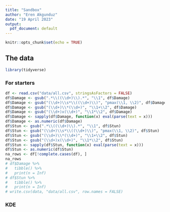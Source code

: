 ```yaml
---
title: "Sandbox"
author: "Eren Akgunduz"
date: "19 April 2023"
output:
  pdf_document: default
---
```


```r
knitr::opts_chunk$set(echo = TRUE)
```

## The data

```r
library(tidyverse)
```

### For starters

```r
df <- read.csv("data/all.csv", stringsAsFactors = FALSE)
df$Damage <- gsub(".*\\((\\d+)\\).*", "\\1", df$Damage)
df$Damage <- gsub("(\\d+)\\s*\\((\\d+)\\)", "pmax(\\1, \\2)", df$Damage)
df$Damage <- gsub("(\\d+)\\*(\\d+)", "\\1+\\2", df$Damage)
df$Damage <- gsub("(\\d+)x(\\d+)", "\\1*\\2", df$Damage)
df$Damage <- sapply(df$Damage, function(x) eval(parse(text = x)))
df$Damage <- as.numeric(df$Damage)
df$Stun <- gsub(".*\\((\\d+)\\).*", "\\1", df$Stun)
df$Stun <- gsub("(\\d+)\\s*\\((\\d+)\\)", "pmax(\\1, \\2)", df$Stun)
df$Stun <- gsub("(\\d+)\\*(\\d+)", "\\1+\\2", df$Stun)
df$Stun <- gsub("(\\d+)x(\\d+)", "\\1*\\2", df$Stun)
df$Stun <- sapply(df$Stun, function(x) eval(parse(text = x)))
df$Stun <- as.numeric(df$Stun)
na_rows <- df[!complete.cases(df), ]
na_rows
# df$Damage %>%
#   tibble() %>%
#   print(n = Inf)
# df$Stun %>%
#   tibble() %>%
#   print(n = Inf)
# write.csv(data, "data/all.csv", row.names = FALSE)
```

### KDE

<!-- # ```{r}
# ggplot(data, aes(onBlock)) +
#   geom_density()
# ``` -->
